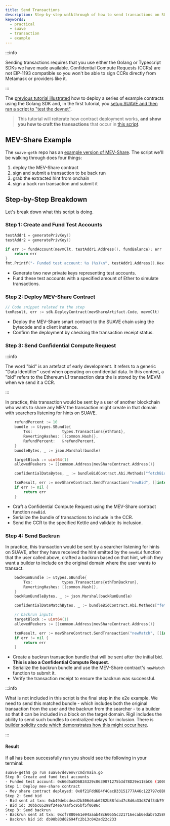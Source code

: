 ```yaml
---
title: Send Transactions
description: Step-by-step walkthrough of how to send transactions on SUAVE
keywords:
  - practical
  - suave
  - transaction
  - example
---
```


:::info

Sending transactions requires that you use either the Golang or Typescript SDKs we have made available. Confidential Compute Requests (CCRs) are not EIP-1193 compatible so you won't be able to sign CCRs directly from Metamask or providers like it.

:::

The [previous tutorial illustrated](/tutorials/deploy-contracts) how to deploy a series of example contracts using the Golang SDK and, in the first tutorial, you [setup SUAVE and then ran a script to "test the devnet"](/tutorials/run-suave#testing-the-devnet).

> This tutorial will reiterate how contract deployment works, **and show you how to craft the transactions** that occur in [this script](https://github.com/flashbots/suave-geth/blob/main/suave/devenv/cmd/main.go).

## MEV-Share Example

The `suave-geth` repo has an [example version of MEV-Share](https://github.com/flashbots/suave-geth/blob/main/suave/sol/standard_peekers/bids.sol#L65). The script we'll be walking through does four things:

1. deploy the MEV-Share contract
2. sign and submit a transaction to be back run
3. grab the extracted hint from onchain
4. sign a back run transaction and submit it

## Step-by-Step Breakdown

Let's break down what this script is doing.

### Step 1: Create and Fund Test Accounts

```go
testAddr1 = generatePrivKey()
testAddr2 = generatePrivKey()

if err := fundAccount(mevmClt, testAddr1.Address(), fundBalance); err != nil {
    return err
}
fmt.Printf("- Funded test account: %s (%s)\n", testAddr1.Address().Hex(), fundBalance.String())
```

- Generate two new private keys representing test accounts.
- Fund these test accounts with a specified amount of Ether to simulate transactions.

### Step 2: Deploy MEV-Share Contract

```go
// Code snippet related to the step
txnResult, err := sdk.DeployContract(mevShareArtifact.Code, mevmClt)
```

- Deploy the MEV-Share smart contract to the SUAVE chain using the bytecode and a client instance.
- Confirm the deployment by checking the transaction receipt status.

### Step 3: Send Confidential Compute Request

:::info

The word "bid" is an artefact of early development. It refers to a generic "Data Identifier" used when operating on confidential data. In this context, a "bid" refers to the Ethereum L1 transaction data the is stored by the MEVM when we send it a CCR.

:::

In practice, this transaction would be sent by a user of another blockchain who wants to share any MEV the transaction might create in that domain with searchers listening for hints on SUAVE.

```go
    refundPercent := 10
    bundle := &types.SBundle{
        Txs:             types.Transactions{ethTxn1},
        RevertingHashes: []common.Hash{},
        RefundPercent:   &refundPercent,
    }
    bundleBytes, _ := json.Marshal(bundle)

    targetBlock := uint64(1)
    allowedPeekers := []common.Address{mevShareContract.Address()}

    confidentialDataBytes, _ := bundleBidContract.Abi.Methods["fetchBidConfidentialBundleData"].Outputs.Pack(bundleBytes)

    txnResult, err := mevShareContract.SendTransaction("newBid", []interface{}{targetBlock + 1, allowedPeekers, []common.Address{}}, confidentialDataBytes)
    if err != nil {
        return err
    }
```

- Craft a Confidential Compute Request using the MEV-Share contract function `newBid`.
- Serialize the bundle of transactions to include in the CCR.
- Send the CCR to the specified Kettle and validate its inclusion.

### Step 4: Send Backrun

In practice, this transaction would be sent by a searcher listening for hints on SUAVE, after they have received the hint emitted by the `newBid` function that the user called above, crafted a backrun based on that hint, which they want a builder to include on the original domain where the user wants to transact.

```go
    backRunBundle := &types.SBundle{
        Txs:             types.Transactions{ethTxnBackrun},
        RevertingHashes: []common.Hash{},
    }
    backRunBundleBytes, _ := json.Marshal(backRunBundle)

    confidentialDataMatchBytes, _ := bundleBidContract.Abi.Methods["fetchBidConfidentialBundleData"].Outputs.Pack(backRunBundleBytes)

    // backrun inputs
    targetBlock := uint64(1)
    allowedPeekers := []common.Address{mevShareContract.Address()}

    txnResult, err := mevShareContract.SendTransaction("newMatch", []interface{}{targetBlock + 1, allowedPeekers, []common.Address{}, bidId}, confidentialDataMatchBytes)
    if err != nil {
        return err
    }
```

- Create a backrun transaction bundle that will be sent after the initial bid. **This is also a Confidential Compute Request**.
- Serialize the backrun bundle and use the MEV-Share contract's `newMatch` function to submit it.
- Verify the transaction receipt to ensure the backrun was successful.

:::info

What is not included in this script is the final step in the e2e example. We need to send this matched bundle - which includes both the original transaction from the user and the backrun from the searcher - to a builder so that it can be included in a block on the target domain. Rigil includes the ability to send such bundles to centralized relays for inclusion. There is [builder solidity code which demonstrates how this might occur here](https://github.com/flashbots/suave-geth/blob/main/suave/sol/standard_peekers/bids.sol#L141).

:::

#### Result

If all has been successfully run you should see the following in your terminal:

```bash
suave-geth$ go run suave/devenv/cmd/main.go
Step 0: Create and fund test accounts
- Funded test account: 0x66d5a8D6B34329c0639071275b3d78D29e11EbC6 (100000000)
Step 1: Deploy mev-share contract
- Mev share contract deployed: 0x8f21Fdd6B4f4CacD33151777A46c122797c8BF17
Step 2: Send bid
- Bid sent at txn: 0xb49debcdead2b306d6ab6282b88fdad7c8d6a33d87df34b79f56d141eae7c08a
- Bid id: 30bbc65298f24e67aaf5c95bf5f0686c
Step 3: Send backrun
- Backrun sent at txn: 0xcf7880e61e94aaab48c60655c321716ecab6edab752586448b0412e93a969889
- Backrun bid id: db98b83d02694fc2b13c042ad22c233
```
